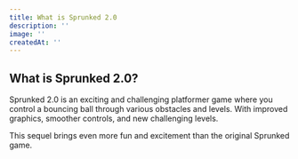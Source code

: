 ```yaml
---
title: What is Sprunked 2.0
description: ''
image: ''
createdAt: ''
---
```

## What is Sprunked 2.0?

Sprunked 2.0 is an exciting and challenging platformer game where you control a bouncing ball through various obstacles and levels. With improved graphics, smoother controls, and new challenging levels.

This sequel brings even more fun and excitement than the original Sprunked game.
